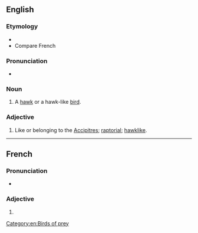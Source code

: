 ==English==

===Etymology===
* {{suffix|accipiter|ine|lang=en}}
* Compare French {{m|fr|accipitrin}}

===Pronunciation===
* {{a|US}} {{IPA|/æk.ˈsɪp.ə.tɹaɪn/|/æk.ˈsɪp.ə.tɹɪn/|lang=en}}

===Noun===
{{en-noun}}

# A [[hawk]] or a hawk-like [[bird]].

===Adjective===
{{en-adj}}

# {{lb|en|ornithology}} Like or belonging to the [[accipitres|Accipitres]]; [[raptorial]]; [[hawklike]].

[[Category:en:Birds of prey]]

----
==French==

===Pronunciation===
* {{IPA|/a.ksi.pi.tʁin/|lang=fr}}

===Adjective===
{{head|fr|adjective form}}

# {{feminine singular of|accipitrin|lang=fr}}
{{rfc-auto}}